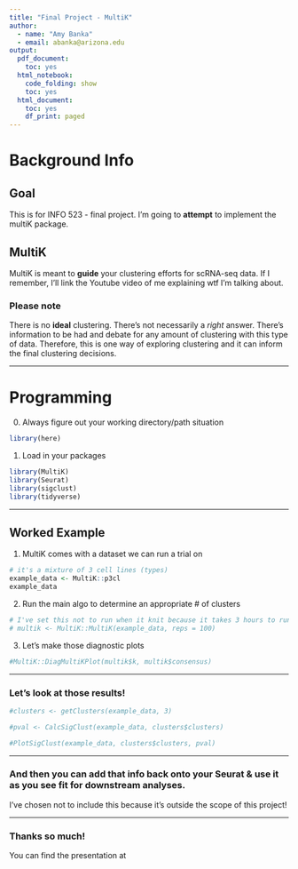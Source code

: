 ```yaml
---
title: "Final Project - MultiK"
author: 
  - name: "Amy Banka"
  - email: abanka@arizona.edu
output:
  pdf_document:
    toc: yes
  html_notebook:
    code_folding: show
    toc: yes
  html_document:
    toc: yes
    df_print: paged
---
```

# Background Info
## Goal 
This is for INFO 523 - final project.  I'm going to **attempt** to implement the multiK package.

## MultiK
MultiK is meant to **guide** your clustering efforts for scRNA-seq data. If I remember, I'll link the Youtube video of me explaining wtf I'm talking about.

### Please note
There is no **ideal** clustering. There's not necessarily a *right* answer. There's information to be had and debate for any amount of clustering with this type of data.  Therefore, this is one way of exploring clustering and it can inform the final clustering decisions.

***
# Programming

0. Always figure out your working directory/path situation
```r
library(here)
```

1. Load in your packages
```r
library(MultiK)
library(Seurat)
library(sigclust)
library(tidyverse)
```

***
## Worked Example
1. MultiK comes with a dataset we can run a trial on
```r
# it's a mixture of 3 cell lines (types)
example_data <- MultiK::p3cl
example_data
```
2. Run the main algo to determine an appropriate # of clusters
```r
# I've set this not to run when it knit because it takes 3 hours to run
# multik <- MultiK::MultiK(example_data, reps = 100)
```

3. Let's make those diagnostic plots
```r
#MultiK::DiagMultiKPlot(multik$k, multik$consensus)
```
***
### Let's look at those results!
```r
#clusters <- getClusters(example_data, 3)
```

```r
#pval <- CalcSigClust(example_data, clusters$clusters)
```

```r
#PlotSigClust(example_data, clusters$clusters, pval)
```

***
### And then you can add that info back onto your Seurat & use it as you see fit for downstream analyses.
I've chosen not to include this because it's outside the scope of this project!

***
### Thanks so much!
You can find the presentation at 















